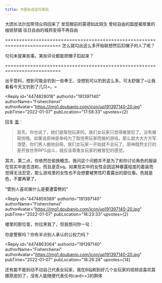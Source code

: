 ```yaml
---
title: 大团长远征归来后
---
```



<Forum groupName="原神" groupUrl="https://www.douban.com/group/genshin/" archivedAt="2025-05-16T16:52:22.245Z">
  <Post
    id="257318915"
    title="大团长远征归来后"
    url="https://www.douban.com/group/topic/257318915/?_spm_id=MjMwODQ0NzU0"
    pubTime="2022-01-07"
    highlightUserId="191397140"
  >
大团长法尔加带领众将回来了 发现眼前的蒙德如此陌生
曾经自由的国度被厚重的枷锁禁锢 往日自由的城邦变得不再自由

==========================================================================
怎么就勾出这么多开始联想然后扣帽子的人了呢？

句句未提某些事。某些评论都能把帽子扣起来？

==========================================================================

出乎意料，想到可能会钓到一些拳王，没想到可以钓到这么多。可太舒服了\~让我看看今天又钓到了几只=。=

<Reply
  id="4474828018"
  authorId="191397140"
  authorName="Fisherchenxi"
  authorAvatar="https://img1.doubanio.com/icon/up191397140-20.jpg"
  pubTime="2022-01-07"
  pubLocation="17:58:33"
  upvotes={2}
>
回复 [茧](https://www.douban.com/people/230230819/)：
> 首先，你也说了，她们是取悦玩家的。我们女玩家只觉得被冒犯了，没有被取悦哦。如果说原神是单纯为了取悦男玩家而做的游戏，那么就大大方方写清楚，你们男人圈地自萌，我们女玩家一开始就不会玩了。原神既然主打的是开放世界RPG战斗，就应该尊重女玩家的被冒犯的感觉。

其次，第二点，你依然在偷换概念。我问这个问题并不是为了和你讨论角色的服装在现实中是否违和，而且是否sq。如果现实中的女性会因这种暴露程度的着装而觉得无法忍受，那么游戏里的女性也不会想要被男性盯着露出的部位看。色就是色，不要再犟了。

"管别人喜欢做什么是要遭雷劈的"
</Reply>

<Reply
  id="4474859389"
  authorId="191397140"
  authorName="Fisherchenxi"
  authorAvatar="https://img1.doubanio.com/icon/up191397140-20.jpg"
  pubTime="2022-01-07"
  pubLocation="18:23:33"
  upvotes={2}
>
楼里的那位茧，你拉黑我了，但我想问你一句：

你是警察吗？你有半点别人承认的公权力吗？
</Reply>

<Reply
  id="4474863064"
  authorId="191397140"
  authorName="Fisherchenxi"
  authorAvatar="https://img1.doubanio.com/icon/up191397140-20.jpg"
  pubTime="2022-01-07"
  pubLocation="18:26:28"
  upvotes={14}
>
还有能不能别动不动自己代表女玩家，我在B站刷到好几个女玩家的视频说喜欢莫娜原皮的了，没有人能随便代表任何card\>=2的群体
</Reply>
  </Post>
</Forum>
